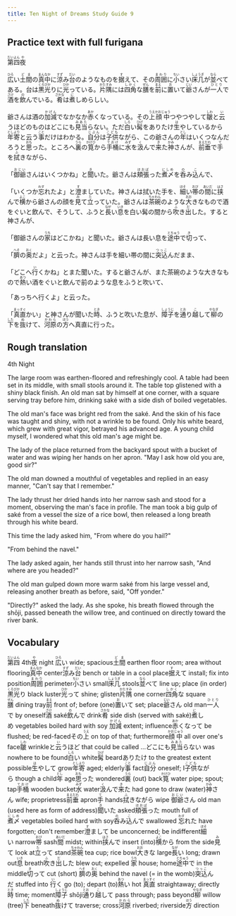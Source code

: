 ```yaml
---
title: Ten Night of Dreams Study Guide 9
---
```


## Practice text with full furigana

<p>
<ruby><rb>第四</rb><rt>だいよん</rt></ruby><ruby><rb>夜</rb><rt>や</rt></ruby><br/>
</p>

<p>
<ruby><rb>広</rb><rt>ひろ</rt></ruby>い<ruby><rb>土間</rb><rt>どま</rt></ruby>の<ruby><rb>真中</rb><rt>まんなか</rt></ruby>に<ruby><rb>涼</rb><rt>すず</rt></ruby>み<ruby><rb>台</rb><rt>だい</rt></ruby>のようなものを<ruby><rb>据</rb><rt>す</rt></ruby>えて、その<ruby><rb>周囲</rb><rt>まわり</rt></ruby>に<ruby><rb>小</rb><rt>ちい</rt></ruby>さい<ruby><rb>床几</rb><rt>しょうぎ</rt></ruby>が<ruby><rb>並</rb><rt>なら</rt></ruby>べてある。台は<ruby><rb>黒光</rb><rt>くろびか</rt></ruby>りに<ruby><rb>光</rb><rt>ひか</rt></ruby>っている。<ruby><rb>片隅</rb><rt>かたすみ</rt></ruby>には<ruby><rb>四角</rb><rt>しかく</rt></ruby>な<ruby><rb>膳</rb><rt>ぜん</rt></ruby>を<ruby><rb>前</rb><rt>まえ</rt></ruby>に<ruby><rb>置</rb><rt>お</rt></ruby>いて<ruby><rb>爺</rb><rt>じい</rt></ruby>さんが<ruby><rb>一人</rb><rt>ひとり</rt></ruby>で<ruby><rb>酒</rb><rt>さけ</rt></ruby>を<ruby><rb>飲</rb><rt>の</rt></ruby>んでいる。<ruby><rb>肴</rb><rt>さかな</rt></ruby>は<ruby><rb>煮</rb><rt>に</rt></ruby>しめらしい。
</p>

<p>
爺さんは酒の<ruby><rb>加減</rb><rt>かげん</rt></ruby>でなかなか<ruby><rb>赤</rb><rt>あか</rt></ruby>くなっている。その<ruby><rb>上</rb><rt>うえ</rt></ruby><ruby><rb>顔中</rb><rt>かおじゅう</rt></ruby>つやつやして<ruby><rb>皺</rb><rt>しわ</rt></ruby>と<ruby><rb>云</rb><rt>い</rt></ruby>うほどのものはどこにも<ruby><rb>見当</rb><rt>みあた</rt></ruby>らない。ただ<ruby><rb>白</rb><rt>しろ</rt></ruby>い<ruby><rb>髯</rb><rt>ひげ</rt></ruby>をありたけ<ruby><rb>生</rb><rt>は</rt></ruby>やしているから<ruby><rb>年寄</rb><rt>としより</rt></ruby>と云う<ruby><rb>事</rb><rt>こと</rt></ruby>だけはわかる。<ruby><rb>自分</rb><rt>じぶん</rt></ruby>は<ruby><rb>子供</rb><rt>こども</rt></ruby>ながら、この爺さんの<ruby><rb>年</rb><rt>とし</rt></ruby>はいくつなんだろうと<ruby><rb>思</rb><rt>おも</rt></ruby>った。ところへ<ruby><rb>裏</rb><rt>うら</rt></ruby>の<ruby><rb>筧</rb><rt>かけひ</rt></ruby>から<ruby><rb>手桶</rb><rt>ておけ</rt></ruby>に<ruby><rb>水</rb><rt>みず</rt></ruby>を<ruby><rb>汲</rb><rt>く</rt></ruby>んで<ruby><rb>来</rb><rt>き</rt></ruby>た<ruby><rb>神</rb><rt>かみ</rt></ruby>さんが、<ruby><rb>前垂</rb><rt>まえだれ</rt></ruby>で<ruby><rb>手</rb><rt>て</rt></ruby>を<ruby><rb>拭</rb><rt>ふ</rt></ruby>きながら、
</p>

<p>
「<ruby><rb>御爺</rb><rt>おじい</rt></ruby>さんはいくつかね」と<ruby><rb>聞</rb><rt>き</rt></ruby>いた。爺さんは<ruby><rb>頬張</rb><rt>ほおば</rt></ruby>った<ruby><rb>煮〆</rb><rt>にしめ</rt></ruby>を<ruby><rb>呑</rb><rt>の</rt></ruby>み<ruby><rb>込</rb><rt>こ</rt></ruby>んで、
</p>

<p>
「いくつか<ruby><rb>忘</rb><rt>わす</rt></ruby>れたよ」と<ruby><rb>澄</rb><rt>す</rt></ruby>ましていた。神さんは拭いた手を、<ruby><rb>細</rb><rt>ほそ</rt></ruby>い<ruby><rb>帯</rb><rt>おび</rt></ruby>の<ruby><rb>間</rb><rt>あいだ</rt></ruby>に<ruby><rb>挟</rb><rt>はさ</rt></ruby>んで<ruby><rb>横</rb><rt>よこ</rt></ruby>から爺さんの顔を<ruby><rb>見</rb><rt>み</rt></ruby>て<ruby><rb>立</rb><rt>た</rt></ruby>っていた。爺さんは<ruby><rb>茶碗</rb><rt>ちゃわん</rt></ruby>のような<ruby><rb>大</rb><rt>おお</rt></ruby>きなもので酒をぐいと飲んで、そうして、ふうと<ruby><rb>長</rb><rt>なが</rt></ruby>い<ruby><rb>息</rb><rt>いき</rt></ruby>を白い髯の間から<ruby><rb>吹</rb><rt>ふ</rt></ruby>き<ruby><rb>出</rb><rt>だ</rt></ruby>した。すると神さんが、
</p>

<p>
「御爺さんの<ruby><rb>家</rb><rt>うち</rt></ruby>はどこかね」と聞いた。爺さんは長い息を<ruby><rb>途中</rb><rt>とちゅう</rt></ruby>で<ruby><rb>切</rb><rt>き</rt></ruby>って、
</p>

<p>
「<ruby><rb>臍</rb><rt>へそ</rt></ruby>の<ruby><rb>奥</rb><rt>おく</rt></ruby>だよ」と云った。神さんは手を細い帯の間に<ruby><rb>突込</rb><rt>つっこ</rt></ruby>んだまま、
</p>

<p>
「どこへ<ruby><rb>行</rb><rt>い</rt></ruby>くかね」とまた聞いた。すると爺さんが、また茶碗のような大きなもので<ruby><rb>熱</rb><rt>あつ</rt></ruby>い酒をぐいと飲んで前のような息をふうと吹いて、
</p>

<p>「あっちへ行くよ」と云った。</p>
<p>
「<ruby><rb>真直</rb><rt>まっすぐ</rt></ruby>かい」と神さんが聞いた<ruby><rb>時</rb><rt>とき</rt></ruby>、ふうと吹いた息が、<ruby><rb>障子</rb><rt>しょうじ</rt></ruby>を<ruby><rb>通</rb><rt>とお</rt></ruby>り<ruby><rb>越</rb><rt>こ</rt></ruby>して<ruby><rb>柳</rb><rt>やなぎ</rt></ruby>の<ruby><rb>下</rb><rt>した</rt></ruby>を<ruby><rb>抜</rb><rt>ぬ</rt></ruby>けて、<ruby><rb>河原</rb><rt>かわら</rt></ruby>の<ruby><rb>方</rb><rt>ほう</rt></ruby>へ真直に行った。
</p>


## Rough translation

4th Night

The large room was earthen-floored and refreshingly cool. A table had been set in its middle, with small stools around it. The table top glistened with a shiny black finish. An old man sat by himself at one corner, with a square serving tray before him, drinking saké with a side dish of boiled vegetables.

The old man's face was bright red from the saké. And the skin of his face was taught and shiny, with not a wrinkle to be found. Only his white beard, which grew with great vigor, betrayed his advanced age. A young child myself, I wondered what this old man's age might be.

The lady of the place returned from the backyard spout with a bucket of water and was wiping her hands on her apron. "May I ask how old you are, good sir?"

The old man downed a mouthful of vegetables and replied in an easy manner, "Can't say that I remember."

The lady thrust her dried hands into her narrow sash and stood for a moment, observing the man's face in profile. The man took a big gulp of saké from a vessel the size of a rice bowl, then released a long breath through his white beard.

This time the lady asked him, "From where do you hail?"

"From behind the navel."

The lady asked again, her hands still thrust into her narrow sash, "And where are you headed?"

The old man gulped down more warm saké from his large vessel and, releasing another breath as before, said, "Off yonder."

"Directly?" asked the lady. As she spoke, his breath flowed through the shōji, passed beneath the willow tree, and continued on directly toward the river bank.                    


## Vocabulary

<p>
<span class="vocabstudy"><ruby><rb>第四</rb><rt>だいよん</rt></ruby>&nbsp;4th</span><span class="vocabstudy"><ruby><rb>夜</rb><rt>や</rt></ruby>&nbsp;night</span>
<span class="vocabstudy"><ruby><rb>広</rb><rt>ひろ</rt></ruby>い&nbsp;wide; spacious</span><span class="vocabstudy"><ruby><rb>土間</rb><rt>どま</rt></ruby>&nbsp;earthen floor room; area without flooring</span><span class="vocabstudy"><ruby><rb>真中</rb><rt>まんなか</rt></ruby>&nbsp;center</span><span class="vocabstudy"><ruby><rb>涼</rb><rt>すず</rt></ruby>み<ruby><rb>台</rb><rt>だい</rt></ruby>&nbsp;bench or table in a cool place</span><span class="vocabstudy"><ruby><rb>据</rb><rt>す</rt></ruby>えて&nbsp;install; fix into position</span><span class="vocabstudy"><ruby><rb>周囲</rb><rt>まわり</rt></ruby>&nbsp;perimeter</span><span class="vocabstudy"><ruby><rb>小</rb><rt>ちい</rt></ruby>さい&nbsp;small</span><span class="vocabstudy"><ruby><rb>床几</rb><rt>しょうぎ</rt></ruby>&nbsp;stools</span><span class="vocabstudy"><ruby><rb>並</rb><rt>なら</rt></ruby>べて&nbsp;line up; place (in order)</span><span class="vocabstudy"><ruby><rb>黒光</rb><rt>くろびか</rt></ruby>り&nbsp;black luster</span><span class="vocabstudy"><ruby><rb>光</rb><rt>ひか</rt></ruby>って&nbsp;shine; glisten</span><span class="vocabstudy"><ruby><rb>片隅</rb><rt>かたすみ</rt></ruby>&nbsp;one corner</span><span class="vocabstudy"><ruby><rb>四角</rb><rt>しかく</rt></ruby>な&nbsp;square</span><span class="vocabstudy"><ruby><rb>膳</rb><rt>ぜん</rt></ruby>&nbsp;dining tray</span><span class="vocabstudy"><ruby><rb>前</rb><rt>まえ</rt></ruby>&nbsp;front of; before (one)</span><span class="vocabstudy"><ruby><rb>置</rb><rt>お</rt></ruby>いて&nbsp;set; place</span><span class="vocabstudy"><ruby><rb>爺</rb><rt>じい</rt></ruby>さん&nbsp;old man</span><span class="vocabstudy"><ruby><rb>一人</rb><rt>ひとり</rt></ruby>で&nbsp;by oneself</span><span class="vocabstudy"><ruby><rb>酒</rb><rt>さけ</rt></ruby>&nbsp;saké</span><span class="vocabstudy"><ruby><rb>飲</rb><rt>の</rt></ruby>んで&nbsp;drink</span><span class="vocabstudy"><ruby><rb>肴</rb><rt>さかな</rt></ruby>&nbsp;side dish (served with saké)</span><span class="vocabstudy"><ruby><rb>煮</rb><rt>に</rt></ruby>しめ&nbsp;vegetables boiled hard with soy</span>
<span class="vocabstudy"><ruby><rb>加減</rb><rt>かげん</rt></ruby>&nbsp;extent; influence</span><span class="vocabstudy"><ruby><rb>赤</rb><rt>あか</rt></ruby>くなって&nbsp;be flushed; be red-faced</span><span class="vocabstudy">その<ruby><rb>上</rb><rt>うえ</rt></ruby>&nbsp;on top of that; furthermore</span><span class="vocabstudy"><ruby><rb>顔中</rb><rt>かおじゅう</rt></ruby>&nbsp;all over one's face</span><span class="vocabstudy"><ruby><rb>皺</rb><rt>しわ</rt></ruby>&nbsp;wrinkle</span><span class="vocabstudy">と<ruby><rb>云</rb><rt>い</rt></ruby>うほど&nbsp;that could be called ...</span><span class="vocabstudy">どこにも<ruby><rb>見当</rb><rt>みあた</rt></ruby>らない&nbsp;was nowhere to be found</span><span class="vocabstudy"><ruby><rb>白</rb><rt>しろ</rt></ruby>い&nbsp;white</span><span class="vocabstudy"><ruby><rb>髯</rb><rt>ひげ</rt></ruby>&nbsp;beard</span><span class="vocabstudy">ありたけ&nbsp;to the greatest extent possible</span><span class="vocabstudy"><ruby><rb>生</rb><rt>は</rt></ruby>やして&nbsp;grow</span><span class="vocabstudy"><ruby><rb>年寄</rb><rt>としより</rt></ruby>&nbsp;aged; elderly</span><span class="vocabstudy"><ruby><rb>事</rb><rt>こと</rt></ruby>&nbsp;fact</span><span class="vocabstudy"><ruby><rb>自分</rb><rt>じぶん</rt></ruby>&nbsp;oneself; I</span><span class="vocabstudy"><ruby><rb>子供</rb><rt>こども</rt></ruby>ながら&nbsp;though a child</span><span class="vocabstudy"><ruby><rb>年</rb><rt>とし</rt></ruby>&nbsp;age</span><span class="vocabstudy"><ruby><rb>思</rb><rt>おも</rt></ruby>った&nbsp;wondered</span><span class="vocabstudy"><ruby><rb>裏</rb><rt>うら</rt></ruby>&nbsp;(out) back</span><span class="vocabstudy"><ruby><rb>筧</rb><rt>かけひ</rt></ruby>&nbsp;water pipe; spout; tap</span><span class="vocabstudy"><ruby><rb>手桶</rb><rt>ておけ</rt></ruby>&nbsp;wooden bucket</span><span class="vocabstudy"><ruby><rb>水</rb><rt>みず</rt></ruby>&nbsp;water</span><span class="vocabstudy"><ruby><rb>汲</rb><rt>く</rt></ruby>んで<ruby><rb>来</rb><rt>き</rt></ruby>た&nbsp;had gone to draw (water)</span><span class="vocabstudy"><ruby><rb>神</rb><rt>かみ</rt></ruby>さん&nbsp;wife; proprietress</span><span class="vocabstudy"><ruby><rb>前垂</rb><rt>まえだれ</rt></ruby>&nbsp;apron</span><span class="vocabstudy"><ruby><rb>手</rb><rt>て</rt></ruby>&nbsp;hands</span><span class="vocabstudy"><ruby><rb>拭</rb><rt>ふ</rt></ruby>きながら&nbsp;wipe</span>
<span class="vocabstudy"><ruby><rb>御爺</rb><rt>おじい</rt></ruby>さん&nbsp;old man (used here as form of address)</span><span class="vocabstudy"><ruby><rb>聞</rb><rt>き</rt></ruby>いた&nbsp;asked</span><span class="vocabstudy"><ruby><rb>頬張</rb><rt>ほおば</rt></ruby>った&nbsp;mouth full of</span><span class="vocabstudy"><ruby><rb>煮〆</rb><rt>にしめ</rt></ruby>&nbsp;vegetables boiled hard with soy</span><span class="vocabstudy"><ruby><rb>呑</rb><rt>の</rt></ruby>み<ruby><rb>込</rb><rt>こ</rt></ruby>んで&nbsp;swallowed</span>
<span class="vocabstudy"><ruby><rb>忘</rb><rt>わす</rt></ruby>れた&nbsp;have forgotten; don't remember</span><span class="vocabstudy"><ruby><rb>澄</rb><rt>す</rt></ruby>まして&nbsp;be unconcerned; be indifferent</span><span class="vocabstudy"><ruby><rb>細</rb><rt>ほそ</rt></ruby>い&nbsp;narrow</span><span class="vocabstudy"><ruby><rb>帯</rb><rt>おび</rt></ruby>&nbsp;sash</span><span class="vocabstudy"><ruby><rb>間</rb><rt>あいだ</rt></ruby>&nbsp;midst; within</span><span class="vocabstudy"><ruby><rb>挟</rb><rt>はさ</rt></ruby>んで&nbsp;insert (into)</span><span class="vocabstudy"><ruby><rb>横</rb><rt>よこ</rt></ruby>から&nbsp;from the side</span><span class="vocabstudy"><ruby><rb>見</rb><rt>み</rt></ruby>て&nbsp;look at</span><span class="vocabstudy"><ruby><rb>立</rb><rt>た</rt></ruby>って&nbsp;stand</span><span class="vocabstudy"><ruby><rb>茶碗</rb><rt>ちゃわん</rt></ruby>&nbsp;tea cup; rice bowl</span><span class="vocabstudy"><ruby><rb>大</rb><rt>おお</rt></ruby>きな&nbsp;large</span><span class="vocabstudy"><ruby><rb>長</rb><rt>なが</rt></ruby>い&nbsp;long; drawn out</span><span class="vocabstudy"><ruby><rb>息</rb><rt>いき</rt></ruby>&nbsp;breath</span><span class="vocabstudy"><ruby><rb>吹</rb><rt>ふ</rt></ruby>き<ruby><rb>出</rb><rt>だ</rt></ruby>した&nbsp;blew out; expelled</span>
<span class="vocabstudy"><ruby><rb>家</rb><rt>うち</rt></ruby>&nbsp;house; home</span><span class="vocabstudy"><ruby><rb>途中</rb><rt>とちゅう</rt></ruby>で&nbsp;in the middle</span><span class="vocabstudy"><ruby><rb>切</rb><rt>き</rt></ruby>って&nbsp;cut (short)</span>
<span class="vocabstudy"><ruby><rb>臍</rb><rt>へそ</rt></ruby>の<ruby><rb>奥</rb><rt>おく</rt></ruby>&nbsp;behind the navel (= in the womb)</span><span class="vocabstudy"><ruby><rb>突込</rb><rt>つっこ</rt></ruby>んだ&nbsp;stuffed into</span>
<span class="vocabstudy"><ruby><rb>行</rb><rt>い</rt></ruby>く&nbsp;go (to); depart (to)</span><span class="vocabstudy"><ruby><rb>熱</rb><rt>あつ</rt></ruby>い&nbsp;hot</span>
<span class="vocabstudy"><ruby><rb>真直</rb><rt>まっすぐ</rt></ruby>&nbsp;straightaway; directly</span><span class="vocabstudy"><ruby><rb>時</rb><rt>とき</rt></ruby>&nbsp;time; moment</span><span class="vocabstudy"><ruby><rb>障子</rb><rt>しょうじ</rt></ruby>&nbsp;shōji</span><span class="vocabstudy"><ruby><rb>通</rb><rt>とお</rt></ruby>り<ruby><rb>越</rb><rt>こ</rt></ruby>して&nbsp;pass through; pass beyond</span><span class="vocabstudy"><ruby><rb>柳</rb><rt>やなぎ</rt></ruby>&nbsp;willow (tree)</span><span class="vocabstudy"><ruby><rb>下</rb><rt>した</rt></ruby>&nbsp;beneath</span><span class="vocabstudy"><ruby><rb>抜</rb><rt>ぬ</rt></ruby>けて&nbsp;traverse; cross</span><span class="vocabstudy"><ruby><rb>河原</rb><rt>かわら</rt></ruby>&nbsp;riverbed; riverside</span><span class="vocabstudy"><ruby><rb>方</rb><rt>ほう</rt></ruby>&nbsp;direction</span>
</p>
